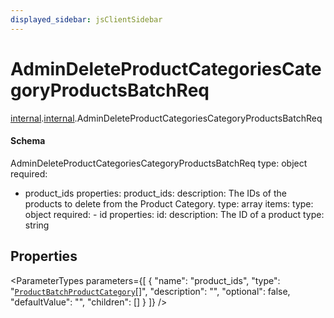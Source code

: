 ```yaml
---
displayed_sidebar: jsClientSidebar
---
```



# AdminDeleteProductCategoriesCategoryProductsBatchReq

[internal](../../admin_discounts/modules/admin_discounts.internal.mdx).[internal](../modules/admin_discounts.internal.internal.mdx).AdminDeleteProductCategoriesCategoryProductsBatchReq

#### Schema

AdminDeleteProductCategoriesCategoryProductsBatchReq
type: object
required:
  - product_ids
properties:
  product_ids:
    description: The IDs of the products to delete from the Product Category.
    type: array
    items:
      type: object
      required:
        - id
      properties:
        id:
          description: The ID of a product
          type: string

## Properties

<ParameterTypes parameters={[
  {
    "name": "product_ids",
    "type": "[`ProductBatchProductCategory`](admin_discounts.internal.ProductBatchProductCategory.mdx)[]",
    "description": "",
    "optional": false,
    "defaultValue": "",
    "children": []
  }
]} />
